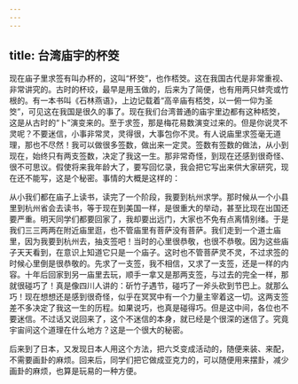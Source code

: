 ```yaml
---
---
---
```

title: 台湾庙宇的杯筊
---




现在庙子里求签有叫办杯的，这叫“杯筊”，也作桮筊。这在我国古代是非常重视、非常讲究的。古时的杯珓，最早是用玉做的，后来为了简便，也有用两只蚌壳或竹根的。有一本书叫《石林燕语》，上边记载着“高辛庙有桮筊，以一俯一仰为圣筊”，可见这在我国是很久的事了。现在我们台湾普通的庙宇里边都有这种桮筊，这是从古时的“卜”演变来的。至于求签，那是梅花易数演变过来的。但是你说灵不灵呢？不要迷信，小事非常灵，灵得很，大事包你不灵。有人说庙里求签毫无道理，那也不尽然！我可以做很多签数，做出来一定灵。签数有签数的做法，从小到现在，始终只有两支签数，决定了我这一生。那非常奇怪，到现在还感到很奇怪、很不可思议。假使将来我年龄大了，要写回忆录，我会把它写出来供大家研究，现在还不能写，这是个秘密。事情的大概是这样的：

从小我们都在庙子上读书，读完了一个阶段，我要到杭州求学。那时候从一个小县里到杭州省会去读书，等于现在到美国一样，是很重大的举动，甚至比现在出国还要严重。明天同学们都要回家了，我却要出远门，大家也不免有点离情别绪。于是我们三三两两在附近庙里逛，也不管庙里有菩萨没有菩萨。我们走到一个道士庙里，因为我要到杭州去，抽支签吧！当时的心里很恭敬，也很不恭敬。因为这些庙子天天看到，在意识上知道它只是一个庙子。这时也不管菩萨灵不灵，不过求签的时候心里倒是很恭敬的。先求了一支签，我不相信，又求了一支签，还是一样的内容。十年后回家到另一庙里去玩，顺手一拿又是那两支签，与过去的完全一样，那就很碰巧了！真是像四川人讲的：斫竹子遇节，碰巧了一斧头砍到节巴上。就那么巧！现在想想还是感到很奇怪，似乎在冥冥中有一个力量主宰着这一切。这两支签差不多决定了我这一生的历程。如果说巧，也真是碰得巧。但是这中间，各位也不要迷信。不过话又说回来了，这个不迷信的本身，就已经是个很深的迷信了。究竟宇宙间这个道理在什么地方？这是一个很大的秘密。

后来到了日本，又发现日本人用这个方法，把六爻变成活动的，随便来装、来配，不需要画卦的麻烦。回来后，同学们把它做成亚克力的，可以随便用来摆卦，减少画卦的麻烦，也算是玩易的一种方便。
